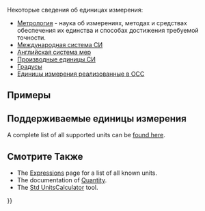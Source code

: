 <languages/>
{{TOCright}}

Некоторые сведения об единицах измерения:
*[http://ru.wikipedia.org/wiki/%D0%9C%D0%B5%D1%82%D1%80%D0%BE%D0%BB%D0%BE%D0%B3%D0%B8%D1%8F Метрология] - наука об измерениях, методах и средствах обеспечения их единства и способах достижения требуемой точности.
*[https://ru.wikipedia.org/wiki/%D0%9C%D0%B5%D0%B6%D0%B4%D1%83%D0%BD%D0%B0%D1%80%D0%BE%D0%B4%D0%BD%D0%B0%D1%8F_%D1%81%D0%B8%D1%81%D1%82%D0%B5%D0%BC%D0%B0_%D0%B5%D0%B4%D0%B8%D0%BD%D0%B8%D1%86 Международная система СИ]
*[https://ru.wikipedia.org/wiki/%D0%90%D0%BD%D0%B3%D0%BB%D0%B8%D0%B9%D1%81%D0%BA%D0%B0%D1%8F_%D1%81%D0%B8%D1%81%D1%82%D0%B5%D0%BC%D0%B0_%D0%BC%D0%B5%D1%80 Английская система мер]
*[https://ru.wikipedia.org/wiki/%D0%9F%D1%80%D0%BE%D0%B8%D0%B7%D0%B2%D0%BE%D0%B4%D0%BD%D1%8B%D0%B5_%D0%B5%D0%B4%D0%B8%D0%BD%D0%B8%D1%86%D1%8B_%D0%A1%D0%98 Производные единицы СИ]
*[https://ru.wikipedia.org/wiki/%D0%93%D1%80%D0%B0%D0%B4%D1%83%D1%81_(%D0%B3%D0%B5%D0%BE%D0%BC%D0%B5%D1%82%D1%80%D0%B8%D1%8F) Градусы]
*[https://github.com/3drepo/occt/blob/master/src/UnitsAPI/Units.dat Единицы измерения реализованные в OCC]

== Примеры ==

{{Code|code=
# -- some examples of the FreeCAD unit translation system --
# make a shortcut for the examples
pq = FreeCAD.Units.parseQuantity

# 10 meters in internal numbers
pq('10 m')

# doing math
pq('3/8 in')

# combined stuff
pq('100 km/h')

# transfer to other units
pq('100 km/h')/tu('m/s')

# derived units (Ohm)
pq('m^2*kg*s^-3*A^-2')

# or
pq('(m^2*kg)/(A^2*s^3)')

# angles 
pq('2*pi rad') # full circle

# as gon
pq('2*pi rad') / tu('gon')

# more imperial
tu('1ft (3+7/16)in')

# or 
pq('1\' (3+7/16)"') # the ' we have to escape because of python

# trigonometry
pq('sin(pi)')

# Using translated units as parameters, this command will create a 50.8mm x 20mm x 10mm box
b = Part.makeBox(pq('2in'), pq('2m')/100, 10)
}}

== Поддерживаемые единицы измерения ==

A complete list of all supported units can be [[Expressions#Units |found here]].

== Смотрите Также ==

* The [[Expressions#Units|Expressions]] page for a list of all known units.
* The documentation of [[Quantity|Quantity]].
* The [[Std_UnitsCalculator|Std UnitsCalculator]] tool.


{{Powerdocnavi{{#translation:}}}}